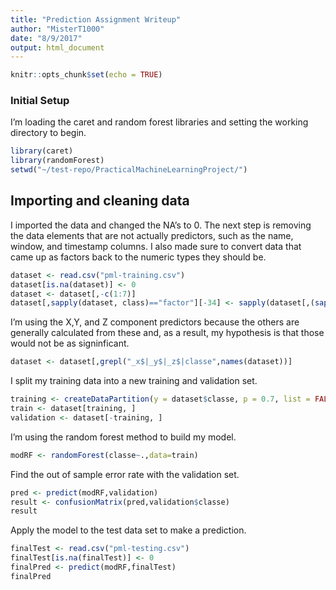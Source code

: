 ```yaml
---
title: "Prediction Assignment Writeup"
author: "MisterT1000"
date: "8/9/2017"
output: html_document
---
```


```r
knitr::opts_chunk$set(echo = TRUE)
```

### Initial Setup 
I'm loading the caret and random forest libraries and setting the working directory to begin.
```r
library(caret)
library(randomForest)
setwd("~/test-repo/PracticalMachineLearningProject/")
```

## Importing and cleaning data
I imported the data and changed the NA's to 0. The next step is removing the data elements that are not actually predictors, such as the name, window, and timestamp columns. I also made sure to convert data that came up as factors back to the numeric types they should be.
```r
dataset <- read.csv("pml-training.csv")
dataset[is.na(dataset)] <- 0
dataset <- dataset[,-c(1:7)]
dataset[,sapply(dataset, class)=="factor"][-34] <- sapply(dataset[,(sapply(dataset, class)=="factor")],as.numeric)[-34]
```

I'm using the X,Y, and Z component predictors because the others are generally calculated from these and, as a result, my hypothesis is that those would not be as signinficant.
```r
dataset <- dataset[,grepl("_x$|_y$|_z$|classe",names(dataset))]
```

I split my training data into a new training and validation set.
```r
training <- createDataPartition(y = dataset$classe, p = 0.7, list = FALSE)
train <- dataset[training, ]
validation <- dataset[-training, ]
```

I'm using the random forest method to build my model.
```r
modRF <- randomForest(classe~.,data=train)
```

Find the out of sample error rate with the validation set.
```r
pred <- predict(modRF,validation)
result <- confusionMatrix(pred,validation$classe)
result
```

Apply the model to the test data set to make a prediction.
```r
finalTest <- read.csv("pml-testing.csv")
finalTest[is.na(finalTest)] <- 0
finalPred <- predict(modRF,finalTest)
finalPred
```